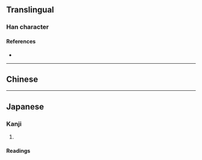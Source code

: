 {{character info}}
==Translingual==

===Han character===
{{Han char|rn=75|rad=木|as=06|sn=10|four=|canj=DNIQ|ids=⿰木舛}}

====References====
* {{Han ref|kx=0526.211|dkj=49165|hdz=21203.051|uh=685D|ud=26717}}

----

==Chinese==
{{zh-see|枡|v}}

----

==Japanese==

===Kanji===
{{ja-kanji|grade=|rs=木06|kyu=枡}}

# {{rfdef|ja|sort=木06}}

====Readings====
{{ja-readings
|on=
|kun=ます-
}}
